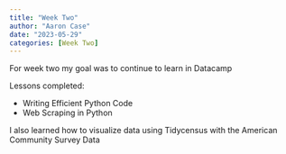 ```yaml
---
title: "Week Two"
author: "Aaron Case"
date: "2023-05-29"
categories: [Week Two]
---
```


For week two my goal was to continue to learn in Datacamp

Lessons completed:

-   Writing Efficient Python Code
-   Web Scraping in Python

I also learned how to visualize data using Tidycensus with the American Community Survey Data
